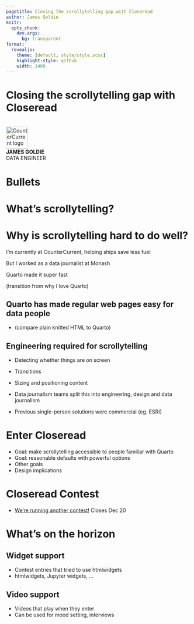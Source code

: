 ```yaml
---
pagetitle: Closing the scrollytelling gap with Closeread
author: James Goldie
knitr:
  opts_chunk:
    dev.args:
      bg: transparent
format:
  revealjs: 
    theme: [default, style/style.scss]
    highlight-style: github
    width: 1400
---
```


# Closing the scrollytelling gap with Closeread {
  background-video="images/bg.mp4"
  background-video-autoplay="true"
  background-video-loop="true"}
 
:::{.title-content .small}
<br> 
![](images/countercurrent.png){style="height:60px" alt="CounterCurrent logo"}  
**JAMES GOLDIE**  
DATA ENGINEER

:::

# Bullets {background-image="images/bg.png"}

# What's scrollytelling?

# Why is scrollytelling hard to do well?

I'm currently at CounterCurrent, helping ships save less fuel

But I worked as a data journalist at Monash

Quarto made it super fast

(transition from why I love Quarto)

## Quarto has made regular web pages easy for data people

- (compare plain knitted HTML to Quarto)

## Engineering required for scrollytelling

- Detecting whether things are on screen
- Transitions
- Sizing and positioning content

- Data journalism teams split this into engineering, design and data journalism
- Previous single-person solutions were commercial (eg. ESRI)

# Enter Closeread

- Goal: make scrollytelling accessible to people familiar with Quarto
- Goal: reasonable defaults with powerful options
- Other goals
- Design implications
  
# Closeread Contest

- [We're running another contest!](https://www.causeweb.org/cause/contests/data-scrollytelling) Closes Dec 20

# What's on the horizon

## Widget support

- Contest entries that tried to use htmlwidgets
- htmlwidgets, Jupyter widgets, ...

## Video support

- Videos that play when they enter
- Can be used for mood setting, interviews
    

